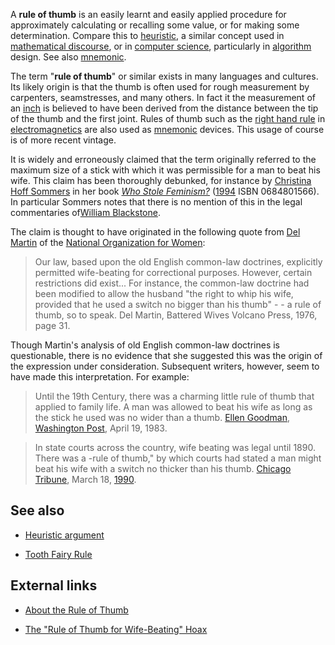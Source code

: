 A '''rule of thumb''' is an easily learnt and easily applied procedure for approximately calculating or recalling some value, or for making some determination. Compare this to [[heuristic]], a similar concept used in [[mathematics|mathematical discourse]],  or in [[computer science]], particularly in [[algorithm]] design. See also [[mnemonic]].

The term "'''rule of thumb'''" or similar exists in many languages and cultures. Its likely origin is that the thumb is often used for rough measurement by carpenters, seamstresses, and many others.  In fact it the measurement of an [[inch]] is believed to have been derived from the distance between the tip of the thumb and the first joint. Rules of thumb such as the [[right hand rule]] in [[electromagnetics]] are also used as [[mnemonic]] devices. This usage of course is of more recent vintage.

It is widely and erroneously claimed that the term originally referred to the maximum size of a stick with which it was permissible for a man to beat his wife. This claim has been thoroughly debunked, for instance by [[Christina Hoff Sommers]] in her book ''[[Who Stole Feminism?]]'' ([[1994]] ISBN 0684801566).  In particular Sommers notes that there is no mention of this in the legal commentaries of[[ William Blackstone]]. 

The claim is thought to have originated in the following quote from [[Del Martin]] of the [[National Organization for Women]]:

<blockquote> 
Our law, based upon the old English common-law doctrines, explicitly permitted wife-beating for correctional purposes. However, certain restrictions did exist... For instance, the common-law doctrine had been modified to allow the husband "the right to whip his wife, provided that he used a switch no bigger than his thumb" - - a rule of thumb, so to speak. Del Martin, Battered Wives Volcano Press, 1976, page 31.
</blockquote>

Though Martin's analysis of old English common-law doctrines is questionable, there is no evidence that she suggested this was the origin of the expression under consideration.  Subsequent writers, however, seem to have made this interpretation. For example:

<blockquote> 
Until the 19th Century, there was a charming little rule of thumb that applied to family life. A man was allowed to beat his wife as long as the stick he used was no wider than a thumb. [[Ellen Goodman]], [[Washington Post]], April 19, 1983.
</blockquote>

<blockquote> 
In state courts across the country, wife beating was legal until 1890. There was a -rule of thumb," by which courts had stated a man might beat his wife with a switch no thicker than his thumb. [[Chicago Tribune]], March 18, [[1990]].
</blockquote>



== See also ==

*[[Heuristic argument]]

*[[Tooth Fairy Rule]]

== External links ==
*[http://www.canlaw.com/rights/thumbrul.htm About the Rule of Thumb]

*[http://www.debunker.com/texts/ruleofthumb.html The "Rule of Thumb for Wife-Beating" Hoax]
